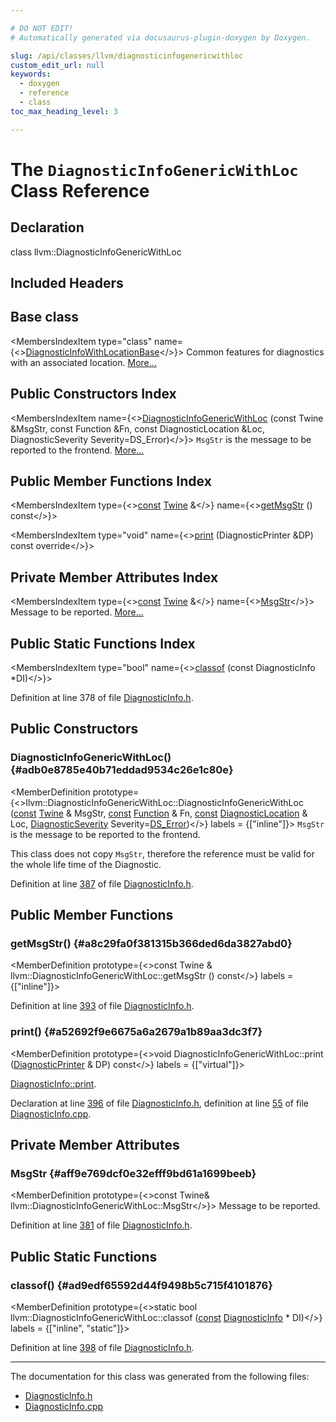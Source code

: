 ```yaml
---

# DO NOT EDIT!
# Automatically generated via docusaurus-plugin-doxygen by Doxygen.

slug: /api/classes/llvm/diagnosticinfogenericwithloc
custom_edit_url: null
keywords:
  - doxygen
  - reference
  - class
toc_max_heading_level: 3

---
```





# The `DiagnosticInfoGenericWithLoc` Class Reference

<DoxygenPage pluginConfig={pluginConfig}>



## Declaration

<CodeBlock>class llvm::DiagnosticInfoGenericWithLoc</CodeBlock>

## Included Headers

<IncludesList>
<IncludesListItem
  filePath="llvm/IR/DiagnosticInfo.h"
  permalink="/docs/api/files/include/include/llvm/include/llvm/ir/diagnosticinfo-h"
  isLocal="true" />
</IncludesList>

## Base class

<MembersIndex>

<MembersIndexItem
  type="class"
  name={<><a href="/docs/api/classes/llvm/diagnosticinfowithlocationbase">DiagnosticInfoWithLocationBase</a></>}>
Common features for diagnostics with an associated location. <a href="/docs/api/classes/llvm/diagnosticinfowithlocationbase/#details">More...</a>
</MembersIndexItem>

</MembersIndex>

## Public Constructors Index

<MembersIndex>

<MembersIndexItem
  name={<><a href="#adb0e8785e40b71eddad9534c26e1c80e">DiagnosticInfoGenericWithLoc</a> (const Twine &amp;MsgStr, const Function &amp;Fn, const DiagnosticLocation &amp;Loc, DiagnosticSeverity Severity=DS&#95;Error)</>}>
<code>MsgStr</code> is the message to be reported to the frontend. <a href="#adb0e8785e40b71eddad9534c26e1c80e">More...</a>
</MembersIndexItem>

</MembersIndex>

## Public Member Functions Index

<MembersIndex>

<MembersIndexItem
  type={<><a href="/docs/api/files/lib/lib/target/lib/target/aarch64/aarch64promoteconstant-cpp/#a90f8350fecae261c25be85d38b451bff">const</a> <a href="/docs/api/classes/llvm/twine">Twine</a> &amp;</>}
  name={<><a href="#a8c29fa0f381315b366ded6da3827abd0">getMsgStr</a> () const</>}>
</MembersIndexItem>

<MembersIndexItem
  type="void"
  name={<><a href="#a52692f9e6675a6a2679a1b89aa3dc3f7">print</a> (DiagnosticPrinter &amp;DP) const override</>}>
</MembersIndexItem>

</MembersIndex>

## Private Member Attributes Index

<MembersIndex>

<MembersIndexItem
  type={<><a href="/docs/api/files/lib/lib/target/lib/target/aarch64/aarch64promoteconstant-cpp/#a90f8350fecae261c25be85d38b451bff">const</a> <a href="/docs/api/classes/llvm/twine">Twine</a> &amp;</>}
  name={<><a href="#aff9e769dcf0e32efff9bd61a1699beeb">MsgStr</a></>}>
Message to be reported. <a href="#aff9e769dcf0e32efff9bd61a1699beeb">More...</a>
</MembersIndexItem>

</MembersIndex>

## Public Static Functions Index

<MembersIndex>

<MembersIndexItem
  type="bool"
  name={<><a href="#ad9edf65592d44f9498b5c715f4101876">classof</a> (const DiagnosticInfo &#42;DI)</>}>
</MembersIndexItem>

</MembersIndex>


Definition at line 378 of file <a href="/docs/api/files/include/include/llvm/include/llvm/ir/diagnosticinfo-h">DiagnosticInfo.h</a>.

<SectionDefinition>

## Public Constructors

### DiagnosticInfoGenericWithLoc() {#adb0e8785e40b71eddad9534c26e1c80e}

<MemberDefinition
  prototype={<>llvm::DiagnosticInfoGenericWithLoc::DiagnosticInfoGenericWithLoc (<a href="/docs/api/files/lib/lib/target/lib/target/aarch64/aarch64promoteconstant-cpp/#a90f8350fecae261c25be85d38b451bff">const</a> <a href="/docs/api/classes/llvm/twine">Twine</a> &amp; MsgStr, <a href="/docs/api/files/lib/lib/target/lib/target/aarch64/aarch64promoteconstant-cpp/#a90f8350fecae261c25be85d38b451bff">const</a> <a href="/docs/api/classes/llvm/function">Function</a> &amp; Fn, <a href="/docs/api/files/lib/lib/target/lib/target/aarch64/aarch64promoteconstant-cpp/#a90f8350fecae261c25be85d38b451bff">const</a> <a href="/docs/api/classes/llvm/diagnosticlocation">DiagnosticLocation</a> &amp; Loc, <a href="/docs/api/namespaces/llvm/#abfcab32516704f11d146c757f402ad5c">DiagnosticSeverity</a> Severity=<a href="/docs/api/namespaces/llvm/#abfcab32516704f11d146c757f402ad5caa73815097c71f15fe54ab447a7ff00ba">DS&#95;Error</a>)</>}
  labels = {["inline"]}>
<code>MsgStr</code> is the message to be reported to the frontend.

This class does not copy <code>MsgStr</code>, therefore the reference must be valid for the whole life time of the Diagnostic.

Definition at line <a href="/docs/api/files/include/include/llvm/include/llvm/ir/diagnosticinfo-h/#l00387">387</a> of file <a href="/docs/api/files/include/include/llvm/include/llvm/ir/diagnosticinfo-h">DiagnosticInfo.h</a>.
</MemberDefinition>

</SectionDefinition>

<SectionDefinition>

## Public Member Functions

### getMsgStr() {#a8c29fa0f381315b366ded6da3827abd0}

<MemberDefinition
  prototype={<>const Twine &amp; llvm::DiagnosticInfoGenericWithLoc::getMsgStr () const</>}
  labels = {["inline"]}>

Definition at line <a href="/docs/api/files/include/include/llvm/include/llvm/ir/diagnosticinfo-h/#l00393">393</a> of file <a href="/docs/api/files/include/include/llvm/include/llvm/ir/diagnosticinfo-h">DiagnosticInfo.h</a>.
</MemberDefinition>

### print() {#a52692f9e6675a6a2679a1b89aa3dc3f7}

<MemberDefinition
  prototype={<>void DiagnosticInfoGenericWithLoc::print (<a href="/docs/api/classes/llvm/diagnosticprinter">DiagnosticPrinter</a> &amp; DP) const</>}
  labels = {["virtual"]}>

<SectionUser title="See Also">
<a href="/docs/api/classes/llvm/diagnosticinfo/#afe1ba88d90b63845116236a764a670a3">DiagnosticInfo::print</a>.
</SectionUser>

Declaration at line <a href="/docs/api/files/include/include/llvm/include/llvm/ir/diagnosticinfo-h/#l00396">396</a> of file <a href="/docs/api/files/include/include/llvm/include/llvm/ir/diagnosticinfo-h">DiagnosticInfo.h</a>, definition at line <a href="/docs/api/files/lib/lib/ir/diagnosticinfo-cpp/#l00055">55</a> of file <a href="/docs/api/files/lib/lib/ir/diagnosticinfo-cpp">DiagnosticInfo.cpp</a>.
</MemberDefinition>

</SectionDefinition>

<SectionDefinition>

## Private Member Attributes

### MsgStr {#aff9e769dcf0e32efff9bd61a1699beeb}

<MemberDefinition
  prototype={<>const Twine&amp; llvm::DiagnosticInfoGenericWithLoc::MsgStr</>}>
Message to be reported.

Definition at line <a href="/docs/api/files/include/include/llvm/include/llvm/ir/diagnosticinfo-h/#l00381">381</a> of file <a href="/docs/api/files/include/include/llvm/include/llvm/ir/diagnosticinfo-h">DiagnosticInfo.h</a>.
</MemberDefinition>

</SectionDefinition>

<SectionDefinition>

## Public Static Functions

### classof() {#ad9edf65592d44f9498b5c715f4101876}

<MemberDefinition
  prototype={<>static bool llvm::DiagnosticInfoGenericWithLoc::classof (<a href="/docs/api/files/lib/lib/target/lib/target/aarch64/aarch64promoteconstant-cpp/#a90f8350fecae261c25be85d38b451bff">const</a> <a href="/docs/api/classes/llvm/diagnosticinfo">DiagnosticInfo</a> &#42; DI)</>}
  labels = {["inline", "static"]}>

Definition at line <a href="/docs/api/files/include/include/llvm/include/llvm/ir/diagnosticinfo-h/#l00398">398</a> of file <a href="/docs/api/files/include/include/llvm/include/llvm/ir/diagnosticinfo-h">DiagnosticInfo.h</a>.
</MemberDefinition>

</SectionDefinition>

<hr/>

The documentation for this class was generated from the following files:

<ul>
<li><a href="/docs/api/files/include/include/llvm/include/llvm/ir/diagnosticinfo-h">DiagnosticInfo.h</a></li>
<li><a href="/docs/api/files/lib/lib/ir/diagnosticinfo-cpp">DiagnosticInfo.cpp</a></li>
</ul>

</DoxygenPage>
